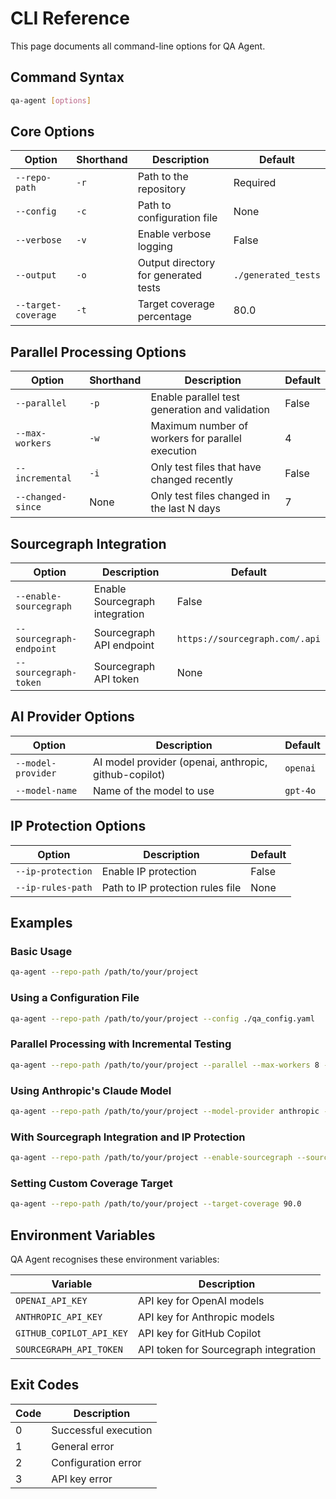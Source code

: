 # CLI Reference

This page documents all command-line options for QA Agent.

## Command Syntax

```bash
qa-agent [options]
```

## Core Options

| Option | Shorthand | Description | Default |
| ------ | --------- | ----------- | ------- |
| `--repo-path` | `-r` | Path to the repository | Required |
| `--config` | `-c` | Path to configuration file | None |
| `--verbose` | `-v` | Enable verbose logging | False |
| `--output` | `-o` | Output directory for generated tests | `./generated_tests` |
| `--target-coverage` | `-t` | Target coverage percentage | 80.0 |

## Parallel Processing Options

| Option | Shorthand | Description | Default |
| ------ | --------- | ----------- | ------- |
| `--parallel` | `-p` | Enable parallel test generation and validation | False |
| `--max-workers` | `-w` | Maximum number of workers for parallel execution | 4 |
| `--incremental` | `-i` | Only test files that have changed recently | False |
| `--changed-since` | None | Only test files changed in the last N days | 7 |

## Sourcegraph Integration

| Option | Description | Default |
| ------ | ----------- | ------- |
| `--enable-sourcegraph` | Enable Sourcegraph integration | False |
| `--sourcegraph-endpoint` | Sourcegraph API endpoint | `https://sourcegraph.com/.api` |
| `--sourcegraph-token` | Sourcegraph API token | None |

## AI Provider Options

| Option | Description | Default |
| ------ | ----------- | ------- |
| `--model-provider` | AI model provider (openai, anthropic, github-copilot) | `openai` |
| `--model-name` | Name of the model to use | `gpt-4o` |

## IP Protection Options

| Option | Description | Default |
| ------ | ----------- | ------- |
| `--ip-protection` | Enable IP protection | False |
| `--ip-rules-path` | Path to IP protection rules file | None |

## Examples

### Basic Usage

```bash
qa-agent --repo-path /path/to/your/project
```

### Using a Configuration File

```bash
qa-agent --repo-path /path/to/your/project --config ./qa_config.yaml
```

### Parallel Processing with Incremental Testing

```bash
qa-agent --repo-path /path/to/your/project --parallel --max-workers 8 --incremental --changed-since 3
```

### Using Anthropic's Claude Model

```bash
qa-agent --repo-path /path/to/your/project --model-provider anthropic --model-name claude-3-opus-20240229
```

### With Sourcegraph Integration and IP Protection

```bash
qa-agent --repo-path /path/to/your/project --enable-sourcegraph --sourcegraph-token your-token --ip-protection
```

### Setting Custom Coverage Target

```bash
qa-agent --repo-path /path/to/your/project --target-coverage 90.0
```

## Environment Variables

QA Agent recognises these environment variables:

| Variable | Description |
| -------- | ----------- |
| `OPENAI_API_KEY` | API key for OpenAI models |
| `ANTHROPIC_API_KEY` | API key for Anthropic models |
| `GITHUB_COPILOT_API_KEY` | API key for GitHub Copilot |
| `SOURCEGRAPH_API_TOKEN` | API token for Sourcegraph integration |

## Exit Codes

| Code | Description |
| ---- | ----------- |
| 0 | Successful execution |
| 1 | General error |
| 2 | Configuration error |
| 3 | API key error |